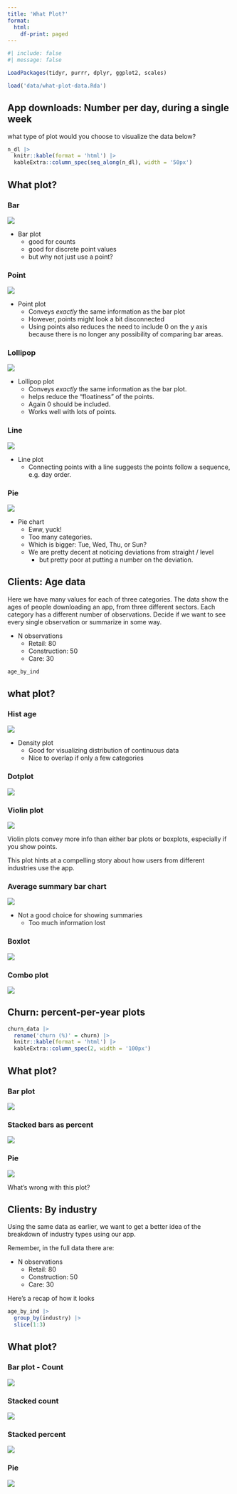 ```yaml
---
title: 'What Plot?'
format: 
  html:
    df-print: paged
---
```


```r
#| include: false
#| message: false

LoadPackages(tidyr, purrr, dplyr, ggplot2, scales)

load('data/what-plot-data.Rda')
```

## App downloads: Number per day, during a **single week**

what type of plot would you choose to visualize the data below?

```r

n_dl |> 
  knitr::kable(format = 'html') |> 
  kableExtra::column_spec(seq_along(n_dl), width = '50px')

```

::: {.callout-tip icon="false" collapse="true"}
## What plot?

::: panel-tabset
### Bar

![](../images/what-plot_ndl_bar.png)

-   Bar plot
    -   good for counts
    -   good for discrete point values
    -   but why not just use a point?

### Point

![](../images/what-plot_ndl_point.png)

-   Point plot
    -   Conveys *exactly* the same information as the bar plot
    -   However, points might look a bit disconnected
    -   Using points also reduces the need to include 0 on the y axis because there is no longer any possibility of comparing bar areas.

### Lollipop

![](../images/what-plot_ndl_lollipop.png)

-   Lollipop plot
    -   Conveys *exactly* the same information as the bar plot.
    -   helps reduce the "floatiness" of the points.
    -   Again 0 should be included.
    -   Works well with lots of points.

### Line

![](../images/what-plot_ndl_line.png)

-   Line plot
    -   Connecting points with a line suggests the points follow a sequence, e.g. day order.

### Pie

![](../images/what-plot_ndl_pie.png)

-   Pie chart
    -   Eww, yuck!
    -   Too many categories.
    -   Which is bigger: Tue, Wed, Thu, or Sun?
    -   We are pretty decent at noticing deviations from straight / level
        -   but pretty poor at putting a number on the deviation.
:::
:::

## Clients: Age data

Here we have many values for each of three categories.
The data show the ages of people downloading an app, from three different sectors.
Each category has a different number of observations.
Decide if we want to see every single observation or summarize in some way.

-   N observations
    -   Retail: 80\
    -   Construction: 50\
    -   Care: 30

```r

age_by_ind

```

::: {.callout-tip icon="false" collapse="true"}
## what plot?

::: panel-tabset
### Hist age

![](../images/what-plot_age-by-ind_density.png)

-   Density plot
    -   Good for visualizing distribution of continuous data
    -   Nice to overlap if only a few categories

### Dotplot

![](../images/what-plot_age-by-ind_dotplot.png)

### Violin plot

![](../images/what-plot_age-by-ind_beeswarm.png)

Violin plots convey more info than either bar plots or boxplots, especially if you show points.

This plot hints at a compelling story about how users from different industries use the app.

### Average summary bar chart

![](../images/what-plot_age-by-ind_plot_bar-avg.png)

-   Not a good choice for showing summaries
    -   Too much information lost

### Boxlot

![](../images/what-plot_age-by-ind_boxplot.png)

### Combo plot

![](../images/what-plot_age-by-ind_summary-combo.png)
:::
:::

## Churn: percent-per-year plots

```r

churn_data |> 
  rename('churn (%)' = churn) |>
  knitr::kable(format = 'html') |> 
  kableExtra::column_spec(2, width = '100px')

```

::: {.callout-tip icon="false" collapse="true"}
## What plot?

::: panel-tabset
### Bar plot

![](../images/what-plot_churn_bar.png)

### Stacked bars as percent

![](../images/what-plot_churn_bar-stacked.png)

### Pie

![](../images/what-plot_churn_pie.png)

What's wrong with this plot?
:::
:::

## Clients: By industry

Using the same data as earlier, we want to get a better idea of the breakdown of industry types using our app.

Remember, in the full data there are:

-   N observations
    -   Retail: 80\
    -   Construction: 50\
    -   Care: 30

Here's a recap of how it looks

```r
age_by_ind |> 
  group_by(industry) |> 
  slice(1:3)
```

::: {.callout-tip icon="false" collapse="true"}
## What plot?

::: panel-tabset
### Bar plot - Count

![](../images/what-plot_age-by-ind_bar-count.png)

### Stacked count

![](../images/what-plot_age-by-ind_bar-stacked.png)

### Stacked percent

![](../images/what-plot_age-by-ind_bar-stacked-pc.png)

### Pie

![](../images/what-plot_age-by-ind_pie.png)
:::
:::
